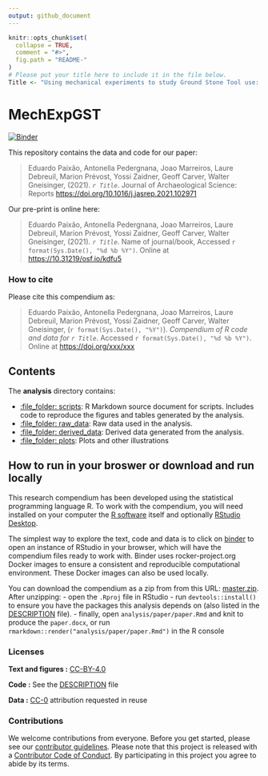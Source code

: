 ```yaml
---
output: github_document
---
```


<!-- README.md is generated from README.Rmd. Please edit that file -->

```r
knitr::opts_chunk$set(
  collapse = TRUE,
  comment = "#>",
  fig.path = "README-"
)
# Please put your title here to include it in the file below.
Title <- "Using mechanical experiments to study Ground Stone Tool use: exploring the formation of percussive and grinding wear traces on limestone tools"
```

# MechExpGST

[![Binder](https://mybinder.org/badge_logo.svg)](https://mybinder.org/v2/gh/jmmarreiros/MechExpGST/master?urlpath=rstudio)

This repository contains the data and code for our paper:

> Eduardo Paixão, Antonella Pedergnana, Joao Marreiros, Laure Debreuil, Marion Prévost, Yossi Zaidner, Geoff Carver, Walter Gneisinger, (2021). _`r Title`_. Journal of Archaeological Science: Reports <https://doi.org/10.1016/j.jasrep.2021.102971>

Our pre-print is online here:

> Eduardo Paixão, Antonella Pedergnana, Joao Marreiros, Laure Debreuil, Marion Prévost, Yossi Zaidner, Geoff Carver, Walter Gneisinger, (2021). _`r Title`_. Name of journal/book, Accessed `r format(Sys.Date(), "%d %b %Y")`. Online at <https://10.31219/osf.io/kdfu5>

### How to cite

Please cite this compendium as:

> Eduardo Paixão, Antonella Pedergnana, Joao Marreiros, Laure Debreuil, Marion Prévost, Yossi Zaidner, Geoff Carver, Walter Gneisinger, (`r format(Sys.Date(), "%Y")`). _Compendium of R code and data for `r Title`_. Accessed `r format(Sys.Date(), "%d %b %Y")`. Online at <https://doi.org/xxx/xxx>

## Contents

The **analysis** directory contains:

  - [:file\_folder: scripts](/analysis/scripts): R Markdown source document
    for scripts. Includes code to reproduce the figures and tables
    generated by the analysis.
  - [:file\_folder: raw_data](/analysis/raw_data): Raw data used in the analysis.
  - [:file\_folder: derived_data](/analysis/derived_data): Derived data generated from the analysis.
  - [:file\_folder: plots](/analysis/plots): Plots and other
    illustrations

## How to run in your broswer or download and run locally

This research compendium has been developed using the statistical programming
language R. To work with the compendium, you will need
installed on your computer the [R software](https://cloud.r-project.org/)
itself and optionally [RStudio Desktop](https://rstudio.com/products/rstudio/download/).

The simplest way to explore the text, code and data is to click on
[binder](https://mybinder.org/v2/gh/jmmarreiros/MechExpGST/master?urlpath=rstudio)
to open an instance of RStudio in your browser, which will have the
compendium files ready to work with. Binder uses rocker-project.org
Docker images to ensure a consistent and reproducible computational
environment. These Docker images can also be used locally.

You can download the compendium as a zip from from this URL:
[master.zip](/archive/master.zip). After unzipping:
- open the `.Rproj` file in RStudio
- run `devtools::install()` to ensure you have the packages this analysis depends on (also listed in the
[DESCRIPTION](/DESCRIPTION) file).
- finally, open `analysis/paper/paper.Rmd` and knit to produce the `paper.docx`, or run `rmarkdown::render("analysis/paper/paper.Rmd")` in the R console

### Licenses

**Text and figures :**  [CC-BY-4.0](http://creativecommons.org/licenses/by/4.0/)

**Code :** See the [DESCRIPTION](DESCRIPTION) file

**Data :** [CC-0](http://creativecommons.org/publicdomain/zero/1.0/) attribution requested in reuse

### Contributions

We welcome contributions from everyone. Before you get started, please see our [contributor guidelines](CONTRIBUTING.md). Please note that this project is released with a [Contributor Code of Conduct](CONDUCT.md). By participating in this project you agree to abide by its terms.

